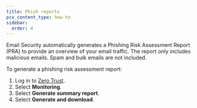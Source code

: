```yaml
---
title: Phish reports
pcx_content_type: how-to
sidebar:
  order: 4
---
```


Email Security automatically generates a Phishing Risk Assessment Report (PRA) to provide an overview of your email traffic. The report only includes malicious emails. Spam and bulk emails are not included.

To generate a phishing risk assessment report:

1. Log in to [Zero Trust](https://one.dash.cloudflare.com/).
2. Select **Monitoring**.
3. Select **Generate summary report**.
4. Select **Generate and download**.